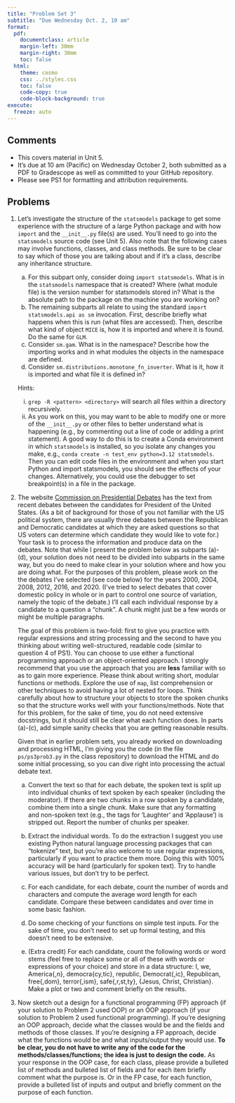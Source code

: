 ```yaml
---
title: "Problem Set 3"
subtitle: "Due Wednesday Oct. 2, 10 am"
format:
  pdf:
    documentclass: article
    margin-left: 30mm
    margin-right: 30mm
    toc: false
  html:
    theme: cosmo
    css: ../styles.css
    toc: false
    code-copy: true
    code-block-background: true
execute:
  freeze: auto
---
```



## Comments

- This covers material in Unit 5.
- It's due at 10 am (Pacific) on Wednesday October 2, both submitted as a PDF to Gradescope as well as committed to your GitHub repository.
- Please see PS1 for formatting and attribution requirements.

## Problems

1. Let's investigate the structure of the `statsmodels` package to get some experience with the structure of a large Python package and with how `import` and the `__init__.py` file(s) are used. You'll need to go into the `statsmodels` source code (see Unit 5). Also note that the following cases may involve functions, classes, and class methods. Be sure to be clear to say which of those you are talking about and if it's a class, describe any inheritance structure.

   a. For this subpart only, consider doing `import statsmodels`. What is in the `statsmodels` namespace that is created? Where (what module file) is the version number for statsmodels stored in? What is the absolute path to the package on the machine you are working on?
   b. The remaining subparts all relate to using the standard `import statsmodels.api as sm` invocation. First, describe briefly what happens when this is run (what files are accessed). Then, describe what kind of object `MICE` is, how it is imported and where it is found. Do the same for `GLM`. 
   c. Consider `sm.gam`. What is in the namespace? Describe how the importing works and in what modules the objects in the namespace are defined.
   d. Consider `sm.distributions.monotone_fn_inverter`. What is it, how it is imported and what file it is defined in?

   Hints:
     i. `grep -R <pattern> <directory>` will search all files within a directory recursively.
     ii. As you work on this, you may want to be able to modify one or more of the `__init__.py` or other files to better understand what is happening (e.g., by commenting out a line of code or adding a print statement). A good way to do this is to create a Conda environment in which `statsmodels` is installed, so you isolate any changes you make, e.g., `conda create -n test_env python=3.12 statsmodels`. Then you can edit code files in the environment and when you start Python and import statsmodels, you should see the effects of your changes. Alternatively, you could use the debugger to set breakpoint(s) in a file in the package.

2. The website [Commission on Presidential
    Debates](https://debates.org/voter-education/debate-transcripts)
    has the text from recent debates between the candidates for
    President of the United States. (As a bit of background for those of
    you not familiar with the US political system, there are usually
    three debates between the Republican and Democratic candidates at
    which they are asked questions so that US voters can determine which
    candidate they would like to vote for.) Your task is to process the
    information and produce data on the debates. Note that while I
    present the problem below as subparts (a)-(d), your solution does
    not need to be divided into subparts in the same way, but you do
    need to make clear in your solution where and how you are doing
    what. For the purposes of this problem, please work on the
    the debates I've selected (see code below) for the years 2000, 2004,
    2008, 2012, 2016, and 2020. (I've tried to select debates that 
    cover domestic policy in whole or in part to control one source of variation,
    namely the topic of the debate.)
    I'll call each individual response by a candidate
    to a question a "chunk". A chunk might just be a few words or might
    be multiple paragraphs. 

    The goal of this problem is two-fold: first to give you practice with regular expressions and string processing and the second to have you thinking about writing well-structured, readable code (similar to question 4 of PS1). You can choose to use either a functional programming approach or an object-oriented approach. I strongly recommend that you use the approach that you are **less** familiar with so as to gain more experience. Please think about writing short, modular functions or methods. Explore the use of `map`, list comprehension or other techniques to avoid having a lot of nested for loops. Think carefully about how to structure your objects to store the spoken chunks so that the structure works well with your functions/methods. Note that for this problem, for the sake of time, you do not need extensive docstrings, but it should still be clear what each function does. In parts (a)-(c), add simple sanity checks that you are getting reasonable results.
    
    Given that in earlier problem sets, you already worked on
    downloading and processing HTML, I'm giving you the code (in the
    file `ps/ps3prob3.py` in the class repository) to download the HTML and do some initial
    processing, so you can dive right into processing the actual debate
    text.

   a. Convert the text so that for each debate, the spoken text is
        split up into individual chunks of text spoken by each speaker
        (including the moderator). If there are two chunks in a row
        spoken by a candidate, combine them into a single
        chunk. Make sure that any formatting and non-spoken text (e.g.,
        the tags for 'Laughter' and 'Applause') is stripped out. Report the number of chunks per speaker.

    b. Extract the individual words. To do the extraction I suggest you use existing Python natural language processing packages that can "tokenize" text, but you're also welcome to use regular expressions, particularly if you want to practice them more. Doing this with 100% accuracy will be hard (particularly for spoken text). Try to handle various issues, but don't try to be perfect.

    c. For each candidate, for each debate, count the number of words
        and characters and compute the average word length for each
        candidate. Compare these between candidates and over time in some basic fashion.

    d. Do some checking of your functions on simple test inputs. 
       For the sake of time, you don't need to set up formal testing, and this doesn't need to be extensive.

    e. (Extra credit) For each candidate, count the following words or word stems (feel free to replace some or all of these with words or expressions of your choice) and
        store in a data structure: I, we, America{,n},
        democra{cy,tic}, republic, Democrat{,ic}, Republican,
        free{,dom}, terror{,ism}, safe{,r,st,ty},
        {Jesus, Christ, Christian}. Make a plot or two and comment
        briefly on the results.

3. Now sketch out a design for a functional programming (FP) approach (if your solution to Problem 2 used OOP) or an OOP approach (if your solution to Problem 2 used functional programming). If you're designing an OOP approach, decide what the classes would be and the fields and methods of those classes. If you're designing a FP approach, decide what the functions would be and what inputs/output they would use. **To be clear, you do not have to write any of the code for the methods/classes/functions; the idea is just to design the code.** As your response in the OOP case, for each class, please provide a bulleted list of methods and bulleted list of fields and for each item briefly comment what the purpose is. Or in the FP case, for each function, provide a bulleted list of inputs and output and briefly comment on the purpose of each function.

